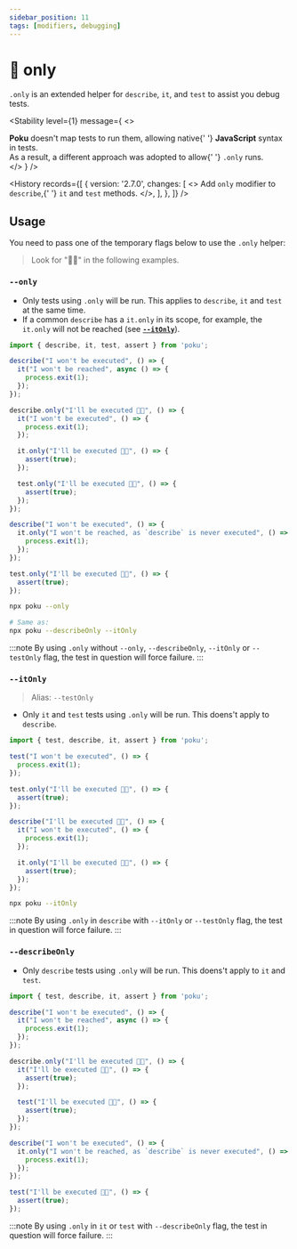 ```yaml
---
sidebar_position: 11
tags: [modifiers, debugging]
---
```



# 🌌 only

`.only` is an extended helper for `describe`, `it`, and `test` to assist you debug tests.

<Stability
  level={1}
  message={
    <>
      <div>
        <strong>Poku</strong> doesn't map tests to run them, allowing native{' '}
        <strong>JavaScript</strong> syntax in tests.
      </div>
      <div>
        As a result, a different approach was adopted to allow{' '}
        <code>.only</code> runs.
      </div>
    </>
  }
/>

<History
  records={[
    {
      version: '2.7.0',
      changes: [
        <>
          Add <code>only</code> modifier to <code>describe</code>,{' '}
          <code>it</code> and <code>test</code> methods.
        </>,
      ],
    },
  ]}
/>

## Usage

You need to pass one of the temporary flags below to use the `.only` helper:

> Look for "👋🏻" in the following examples.

### `--only`

- Only tests using `.only` will be run. This applies to `describe`, `it` and `test` at the same time.
- If a common `describe` has a `it.only` in its scope, for example, the `it.only` will not be reached (see [**`--itOnly`**](#--itonly)).

```ts
import { describe, it, test, assert } from 'poku';

describe("I won't be executed", () => {
  it("I won't be reached", async () => {
    process.exit(1);
  });
});

describe.only("I'll be executed 👋🏻", () => {
  it("I won't be executed", () => {
    process.exit(1);
  });

  it.only("I'll be executed 👋🏻", () => {
    assert(true);
  });

  test.only("I'll be executed 👋🏻", () => {
    assert(true);
  });
});

describe("I won't be executed", () => {
  it.only("I won't be reached, as `describe` is never executed", () => {
    process.exit(1);
  });
});

test.only("I'll be executed 👋🏻", () => {
  assert(true);
});
```

```bash
npx poku --only

# Same as:
npx poku --describeOnly --itOnly
```

:::note
By using `.only` without `--only`, `--describeOnly`, `--itOnly` or `--testOnly` flag, the test in question will force failure.
:::

### `--itOnly`

> Alias: `--testOnly`

- Only `it` and `test` tests using `.only` will be run. This doens't apply to `describe`.

```ts
import { test, describe, it, assert } from 'poku';

test("I won't be executed", () => {
  process.exit(1);
});

test.only("I'll be executed 👋🏻", () => {
  assert(true);
});

describe("I'll be executed 👋🏻", () => {
  it("I won't be executed", () => {
    process.exit(1);
  });

  it.only("I'll be executed 👋🏻", () => {
    assert(true);
  });
});
```

```bash
npx poku --itOnly
```

:::note
By using `.only` in `describe` with `--itOnly` or `--testOnly` flag, the test in question will force failure.
:::

### `--describeOnly`

- Only `describe` tests using `.only` will be run. This doens't apply to `it` and `test`.

```ts
import { test, describe, it, assert } from 'poku';

describe("I won't be executed", () => {
  it("I won't be reached", async () => {
    process.exit(1);
  });
});

describe.only("I'll be executed 👋🏻", () => {
  it("I'll be executed 👋🏻", () => {
    assert(true);
  });

  test("I'll be executed 👋🏻", () => {
    assert(true);
  });
});

describe("I won't be executed", () => {
  it.only("I won't be reached, as `describe` is never executed", () => {
    process.exit(1);
  });
});

test("I'll be executed 👋🏻", () => {
  assert(true);
});
```

:::note
By using `.only` in `it` or `test` with `--describeOnly` flag, the test in question will force failure.
:::

